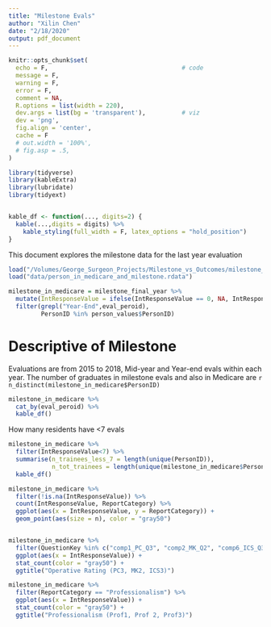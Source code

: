 ```yaml
---
title: "Milestone Evals"
author: "Xilin Chen"
date: "2/18/2020"
output: pdf_document
---
```


```r
knitr::opts_chunk$set(
  echo = F,                                     # code
  message = F,
  warning = F,
  error = F,
  comment = NA,
  R.options = list(width = 220),
  dev.args = list(bg = 'transparent'),          # viz
  dev = 'png',
  fig.align = 'center',
  cache = F
  # out.width = '100%',
  # fig.asp = .5,
)    

library(tidyverse)
library(kableExtra)
library(lubridate)
library(tidyext)


kable_df <- function(..., digits=2) {
  kable(...,digits = digits) %>% 
    kable_styling(full_width = F, latex_options = "hold_position")
}
```

This document explores the milestone data for the last year evaluation

```r
load("/Volumes/George_Surgeon_Projects/Milestone_vs_Outcomes/milestone_final_year.rdata")
load("data/person_in_medicare_and_milestone.rdata")

milestone_in_medicare = milestone_final_year %>% 
  mutate(IntResponseValue = ifelse(IntResponseValue == 0, NA, IntResponseValue)) %>% 
  filter(grepl("Year-End",eval_peroid),
         PersonID %in% person_values$PersonID)
```


# Descriptive of Milestone

Evaluations are from 2015 to 2018, Mid-year and Year-end evals within each year. The number of graduates in milestone evals and also in Medicare are `r n_distinct(milestone_in_medicare$PersonID)`

```r
milestone_in_medicare %>% 
  cat_by(eval_peroid) %>% 
  kable_df()
```

How many residents have <7 evals

```r
milestone_in_medicare %>% 
  filter(IntResponseValue<7) %>% 
  summarise(n_trainees_less_7 = length(unique(PersonID)),
            n_tot_trainees = length(unique(milestone_in_medicare$PersonID))) %>% 
  kable_df()

milestone_in_medicare %>% 
  filter(!is.na(IntResponseValue)) %>% 
  count(IntResponseValue, ReportCategory) %>% 
  ggplot(aes(x = IntResponseValue, y = ReportCategory)) +
  geom_point(aes(size = n), color = "gray50")


milestone_in_medicare %>% 
  filter(QuestionKey %in% c("comp1_PC_Q3", "comp2_MK_Q2", "comp6_ICS_Q3")) %>% 
  ggplot(aes(x = IntResponseValue)) +
  stat_count(color = "gray50") +
  ggtitle("Operative Rating (PC3, MK2, ICS3)")

milestone_in_medicare %>% 
  filter(ReportCategory == "Professionalism") %>% 
  ggplot(aes(x = IntResponseValue)) +
  stat_count(color = "gray50") +
  ggtitle("Professionalism (Prof1, Prof 2, Prof3)")

```





